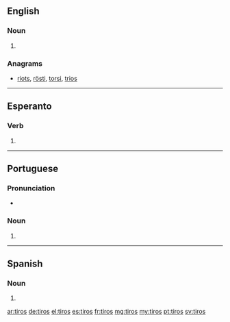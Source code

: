 {{also|tīros}}
==English==

===Noun===
{{head|en|plural}}

# {{plural of|tiro|lang=en|nocat=1}}

===Anagrams===
* [[riots#English|riots]], [[rösti#English|rösti]], [[torsi#English|torsi]], [[trios#English|trios]]

----

==Esperanto==

===Verb===
{{head|eo}}

# {{eo-form of|tir|os}}

----

==Portuguese==

===Pronunciation===
* {{a|PT}} {{IPA|/ˈti.ɾuʃ/|lang=pt}}

===Noun===
{{pt-noun-form|m-p}}

# {{plural of|tiro|lang=pt|nocat=1}}

----

==Spanish==

===Noun===
{{head|es|noun form|g=m-p}}

# {{plural of|nocat=1|tiro|lang=es}}

[[ar:tiros]]
[[de:tiros]]
[[el:tiros]]
[[es:tiros]]
[[fr:tiros]]
[[mg:tiros]]
[[my:tiros]]
[[pt:tiros]]
[[sv:tiros]]